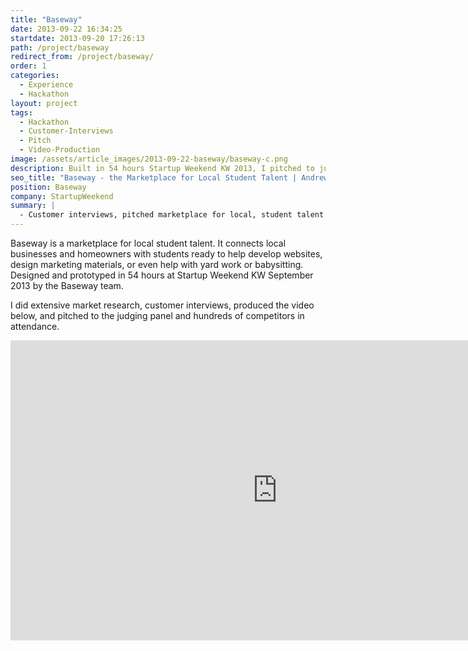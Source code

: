 ```yaml
---
title: "Baseway"
date: 2013-09-22 16:34:25
startdate: 2013-09-20 17:26:13
path: /project/baseway
redirect_from: /project/baseway/
order: 1
categories:
  - Experience
  - Hackathon
layout: project
tags:
  - Hackathon
  - Customer-Interviews
  - Pitch
  - Video-Production
image: /assets/article_images/2013-09-22-baseway/baseway-c.png
description: Built in 54 hours Startup Weekend KW 2013, I pitched to judges, did customer interviews, and produced our demo video.
seo_title: "Baseway - the Marketplace for Local Student Talent | Andrew Paradi Alexander"
position: Baseway
company: StartupWeekend
summary: |
  - Customer interviews, pitched marketplace for local, student talent
---
```


Baseway is a marketplace for local student talent. It connects local businesses and homeowners with students ready to help develop websites, design marketing materials, or even help with yard work or babysitting. Designed and prototyped in 54 hours at Startup Weekend KW September 2013 by the Baseway team.

I did extensive market research, customer interviews, produced the video below, and pitched to the judging panel and hundreds of competitors in attendance.

<iframe
  width="853"
  height="480"
  src="https://www.youtube-nocookie.com/embed/H0gECQlxbtQ?rel=0&amp;showinfo=0"
  frameborder="0"
  allowfullscreen
/>

Startup Weekend introduced me to the startup scene at Communitech and I was hooked. Brandon Chow was on our team and in under a week he came to me with an initial idea that soon became <a href="/project/teknically-webplio" target="_blank">Webplio</a>. Where Baseway ended, <a href="/project/teknically-webplio" target="_blank">Teknically</a> began.
